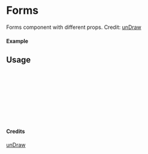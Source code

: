 
<Meta of={Forms} title="unDraw/Forms" />

# Forms

Forms component with different props.
Credit: [unDraw](https://undraw.co/illustrations)

#### Example

<Canvas of={Forms.Primary} />

## Usage

```ts
import { Forms } from "yadl-ui";

const Example = () => {
  return (
      <Forms />
  );
};

export default Example;
```

#### Credits
[unDraw](https://undraw.co/illustrations)
